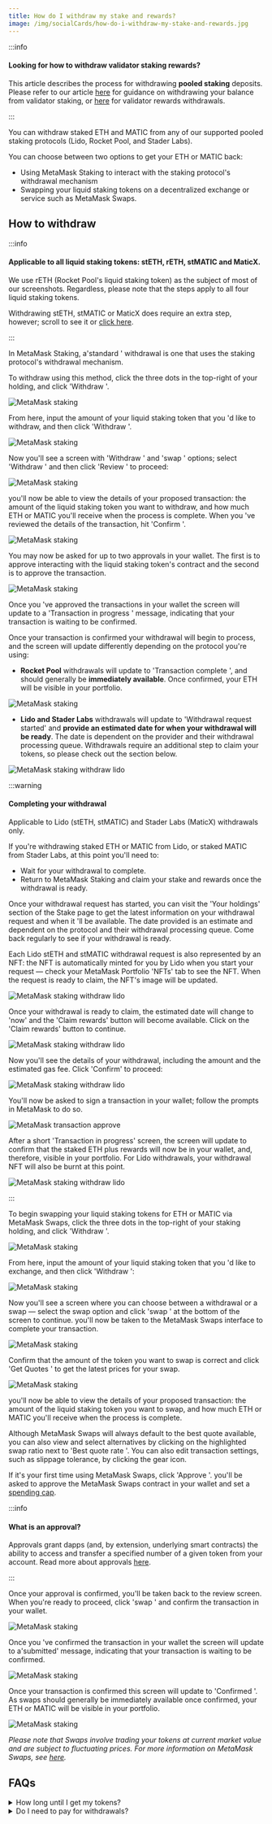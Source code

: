 ```yaml
---
title: How do I withdraw my stake and rewards?
image: /img/socialCards/how-do-i-withdraw-my-stake-and-rewards.jpg
---
```



<CustomLayout />


:::info

#### Looking for how to withdraw **validator staking** rewards?

This article describes the process for withdrawing **pooled staking** deposits. Please refer to our article [here](/metamask-portfolio/stake/validator-staking/how-do-i-stop-staking-and-withdraw-my-validator-balance) for guidance on withdrawing your balance from validator staking, or [here](/metamask-portfolio/stake/validator-staking/how-do-i-withdraw-my-validator-rewards) for validator rewards withdrawals.

:::

You can withdraw staked ETH and MATIC from any of our supported pooled staking protocols (Lido, Rocket Pool, and Stader Labs).

You can choose between two options to get your ETH or MATIC back:

- Using MetaMask Staking to interact with the staking protocol's withdrawal mechanism
- Swapping your liquid staking tokens on a decentralized exchange or service such as MetaMask Swaps.

## How to withdraw

:::info

#### Applicable to all liquid staking tokens: stETH, rETH, stMATIC and MaticX.

We use rETH (Rocket Pool's liquid staking token) as the subject of most of our screenshots. Regardless, please note that the steps apply to all four liquid staking tokens.

Withdrawing stETH, stMATIC or MaticX does require an extra step, however; scroll to see it or [click here](#completing-your-withdrawal).

:::

<Tabs>

<TabItem value="Withdrawal" label="Withdrawal">

In MetaMask Staking, a'standard ' withdrawal is one that uses the staking protocol's withdrawal mechanism.

To withdraw using this method, click the three dots in the top-right of your holding, and click 'Withdraw '.

<div class="center-container">
  <div class="img-medium">
    <img
      src={
        require("../../../../img/metamask-portfolio/stake/pooled-staking/how-do-i-withdraw-my-stake-and-rewards/MetaMask_staking_1.png")
          .default
      }
      alt="MetaMask staking"
    />
  </div>
</div>

From here, input the amount of your liquid staking token that you 'd like to withdraw, and then click 'Withdraw '.

<div class="center-container">
  <div class="img-medium">
    <img
      src={
        require("../../../../img/metamask-portfolio/stake/pooled-staking/how-do-i-withdraw-my-stake-and-rewards/MetaMask_staking_2.png")
          .default
      }
      alt="MetaMask staking"
    />
  </div>
</div>

Now you'll see a screen with 'Withdraw ' and 'swap ' options; select 'Withdraw ' and then click 'Review ' to proceed:

<div class="center-container">
  <div class="img-medium">
    <img
      src={
        require("../../../../img/metamask-portfolio/stake/pooled-staking/how-do-i-withdraw-my-stake-and-rewards/MetaMask_staking_3.png")
          .default
      }
      alt="MetaMask staking"
    />
  </div>
</div>

you'll now be able to view the details of your proposed transaction: the amount of the liquid staking token you want to withdraw, and how much ETH or MATIC you'll receive when the process is complete. When you 've reviewed the details of the transaction, hit 'Confirm '.

<div class="center-container">
  <div class="img-medium">
    <img
      src={
        require("../../../../img/metamask-portfolio/stake/pooled-staking/how-do-i-withdraw-my-stake-and-rewards/MetaMask_staking_4.png")
          .default
      }
      alt="MetaMask staking"
    />
  </div>
</div>

You may now be asked for up to two approvals in your wallet. The first is to approve interacting with the liquid staking token's contract and the second is to approve the transaction.

<div class="center-container">
  <div class="img-small">
    <img
      src={
        require("../../../../img/metamask-portfolio/stake/pooled-staking/how-do-i-withdraw-my-stake-and-rewards/MetaMask_staking_5.png")
          .default
      }
      alt="MetaMask staking"
    />
  </div>
</div>

Once you 've approved the transactions in your wallet the screen will update to a 'Transaction in progress ' message, indicating that your transaction is waiting to be confirmed.

Once your transaction is confirmed your withdrawal will begin to process, and the screen will update differently depending on the protocol you're using:

- **Rocket Pool** withdrawals will update to 'Transaction complete ', and should generally be **immediately available**. Once confirmed, your ETH will be visible in your portfolio.

<div class="center-container">
  <div class="img-medium">
    <img
      src={
        require("../../../../img/metamask-portfolio/stake/pooled-staking/how-do-i-withdraw-my-stake-and-rewards/MetaMask_staking_6.png")
          .default
      }
      alt="MetaMask staking"
    />
  </div>
</div>

- **Lido and Stader Labs** withdrawals will update to 'Withdrawal request started' and **provide an estimated date for when your withdrawal will be ready**. The date is dependent on the provider and their withdrawal processing queue. Withdrawals require an additional step to claim your tokens, so please check out the section below.

<div class="center-container">
  <div class="img-medium">
    <img
      src={
        require("../../../../img/metamask-portfolio/stake/pooled-staking/how-do-i-withdraw-my-stake-and-rewards/MetaMask_staking_withdraw_lido_1.png")
          .default
      }
      alt="MetaMask staking withdraw lido"
    />
  </div>
</div>

:::warning

#### Completing your withdrawal

Applicable to Lido (stETH, stMATIC) and Stader Labs (MaticX) withdrawals only.

If you're withdrawing staked ETH or MATIC from Lido, or staked MATIC from Stader Labs, at this point you'll need to:

- Wait for your withdrawal to complete.
- Return to MetaMask Staking and claim your stake and rewards once the withdrawal is ready.

Once your withdrawal request has started, you can visit the 'Your holdings' section of the Stake page to get the latest information on your withdrawal request and when it 'll be available. The date provided is an estimate and dependent on the protocol and their withdrawal processing queue. Come back regularly to see if your withdrawal is ready.

Each Lido stETH and stMATIC withdrawal request is also represented by an NFT: the NFT is automatically minted for you by Lido when you start your request — check your MetaMask Portfolio 'NFTs' tab to see the NFT. When the request is ready to claim, the NFT's image will be updated.

<div class="center-container">
  <div class="img-medium">
    <img
      src={
        require("../../../../img/metamask-portfolio/stake/pooled-staking/how-do-i-withdraw-my-stake-and-rewards/MetaMask_staking_withdraw_lido_2.png")
          .default
      }
      alt="MetaMask staking withdraw lido"
    />
  </div>
</div>

Once your withdrawal is ready to claim, the estimated date will change to 'now' and the 'Claim rewards' button will become available. Click on the 'Claim rewards' button to continue.

<div class="center-container">
  <div class="img-medium">
    <img
      src={
        require("../../../../img/metamask-portfolio/stake/pooled-staking/how-do-i-withdraw-my-stake-and-rewards/MetaMask_staking_withdraw_lido_3.png")
          .default
      }
      alt="MetaMask staking withdraw lido"
    />
  </div>
</div>

Now you'll see the details of your withdrawal, including the amount and the estimated gas fee. Click 'Confirm' to proceed:

<div class="center-container">
  <div class="img-medium">
    <img
      src={
        require("../../../../img/metamask-portfolio/stake/pooled-staking/how-do-i-withdraw-my-stake-and-rewards/MetaMask_staking_withdraw_lido_4.png")
          .default
      }
      alt="MetaMask staking withdraw lido"
    />
  </div>
</div>

You'll now be asked to sign a transaction in your wallet; follow the prompts in MetaMask to do so.

<div class="center-container">
  <div class="img-small">
    <img
      src={
        require("../../../../img/metamask-portfolio/stake/pooled-staking/how-do-i-withdraw-my-stake-and-rewards/MetaMask_staking_withdraw_lido_approve.png")
          .default
      }
      alt="MetaMask transaction approve"
    />
  </div>
</div>

After a short 'Transaction in progress' screen, the screen will update to confirm that the staked ETH plus rewards will now be in your wallet, and, therefore, visible in your portfolio. For Lido withdrawals, your withdrawal NFT will also be burnt at this point.

<div class="center-container">
  <div class="img-medium">
    <img
      src={
        require("../../../../img/metamask-portfolio/stake/pooled-staking/how-do-i-withdraw-my-stake-and-rewards/MetaMask_staking_withdraw_lido_5.png")
          .default
      }
      alt="MetaMask staking withdraw lido"
    />
  </div>
</div>

:::

</TabItem>

<TabItem value="Swap" label="Swap">

To begin swapping your liquid staking tokens for ETH or MATIC via MetaMask Swaps, click the three dots in the top-right of your staking holding, and click 'Withdraw '.

<div class="center-container">
  <div class="img-medium">
    <img
      src={
        require("../../../../img/metamask-portfolio/stake/pooled-staking/how-do-i-withdraw-my-stake-and-rewards/MetaMask_staking_1.png")
          .default
      }
      alt="MetaMask staking"
    />
  </div>
</div>

From here, input the amount of your liquid staking token that you 'd like to exchange, and then click 'Withdraw ':

<div class="center-container">
  <div class="img-medium">
    <img
      src={
        require("../../../../img/metamask-portfolio/stake/pooled-staking/how-do-i-withdraw-my-stake-and-rewards/MetaMask_staking_7.png")
          .default
      }
      alt="MetaMask staking"
    />
  </div>
</div>

Now you'll see a screen where you can choose between a withdrawal or a swap — select the swap option and click 'swap ' at the bottom of the screen to continue. you'll now be taken to the MetaMask Swaps interface to complete your transaction.

<div class="center-container">
  <div class="img-medium">
    <img
      src={
        require("../../../../img/metamask-portfolio/stake/pooled-staking/how-do-i-withdraw-my-stake-and-rewards/MetaMask_staking_8.png")
          .default
      }
      alt="MetaMask staking"
    />
  </div>
</div>

Confirm that the amount of the token you want to swap is correct and click 'Get Quotes ' to get the latest prices for your swap.

<div class="center-container">
  <div class="img-medium">
    <img
      src={
        require("../../../../img/metamask-portfolio/stake/pooled-staking/how-do-i-withdraw-my-stake-and-rewards/MetaMask_staking_9.png")
          .default
      }
      alt="MetaMask staking"
    />
  </div>
</div>

you'll now be able to view the details of your proposed transaction: the amount of the liquid staking token you want to swap, and how much ETH or MATIC you'll receive when the process is complete.

Although MetaMask Swaps will always default to the best quote available, you can also view and select alternatives by clicking on the highlighted swap ratio next to 'Best quote rate '. You can also edit transaction settings, such as slippage tolerance, by clicking the gear icon.

If it's your first time using MetaMask Swaps, click 'Approve '. you'll be asked to approve the MetaMask Swaps contract in your wallet and set a [spending cap](/privacy-and-security/how-to-customize-token-approvals-with-a-spending-cap).

:::info

#### What is an approval?

Approvals grant dapps (and, by extension, underlying smart contracts) the ability to access and transfer a specified number of a given token from your account. Read more about approvals [here](/transactions-and-gas/transactions/what-is-a-token-approval).

:::

Once your approval is confirmed, you'll be taken back to the review screen. When you're ready to proceed, click 'swap ' and confirm the transaction in your wallet.

<div class="center-container">
  <div class="img-medium">
    <img
      src={
        require("../../../../img/metamask-portfolio/stake/pooled-staking/how-do-i-withdraw-my-stake-and-rewards/MetaMask_staking_10.png")
          .default
      }
      alt="MetaMask staking"
    />
  </div>
</div>

Once you 've confirmed the transaction in your wallet the screen will update to a'submitted' message, indicating that your transaction is waiting to be confirmed.

<div class="center-container">
  <div class="img-medium">
    <img
      src={
        require("../../../../img/metamask-portfolio/stake/pooled-staking/how-do-i-withdraw-my-stake-and-rewards/MetaMask_staking_11.png")
          .default
      }
      alt="MetaMask staking"
    />
  </div>
</div>

Once your transaction is confirmed this screen will update to 'Confirmed '. As swaps should generally be immediately available once confirmed, your ETH or MATIC will be visible in your portfolio.

<div class="center-container">
  <div class="img-medium">
    <img
      src={
        require("../../../../img/metamask-portfolio/stake/pooled-staking/how-do-i-withdraw-my-stake-and-rewards/MetaMask_staking_12.png")
          .default
      }
      alt="MetaMask staking"
    />
  </div>
</div>

_Please note that Swaps involve trading your tokens at current market value and are subject to fluctuating prices. For more information on MetaMask Swaps, see [here](https://support.metamask.io/hc/sections/360012954532)._

</TabItem>

</Tabs>

## FAQs

<details>
<summary>How long until I get my tokens?</summary>
<div>

Exchanging liquid staking tokens back for ETH or MATIC using MetaMask Swaps will be immediate, and complete in the time it takes for the swap transaction to be confirmed by the network.

Withdrawals using the staking protocol's withdrawal method vary:

- Rocket Pool withdrawals will generally be **immediate**. Withdrawals are fulfilled with liquidity deposited to the protocol that is yet to be staked by a validator. If there is insufficient liquidity available, you will not be able to withdraw and you will need to submit your transaction again.
- Lido and Stader Labs withdrawals will generally require waiting **a few days to a few weeks** after starting a withdrawal to claim your ETH or MATIC. The delay is because the provider requires your underlying ETH and MATIC to be unstaked from the Ethereum protocol before it will be available for you to claim. The withdrawal dates shown in MetaMask Staking are estimates and the exact date is dependent on the provider and their withdrawal processing queue.

</div>
</details>

<details>
<summary>Do I need to pay for withdrawals?</summary>
<div>

Withdrawals using MetaMask Swaps are subject to:

- Gas fees
- The 0.875% MetaMask Swaps licensing fee.

For standard withdrawals, we do not add any license fee. However, you will still need to pay gas fees.

</div>
</details>
